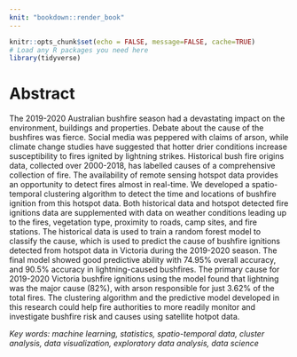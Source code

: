 ```yaml
---
knit: "bookdown::render_book"
---
```


```r
knitr::opts_chunk$set(echo = FALSE, message=FALSE, cache=TRUE)
# Load any R packages you need here
library(tidyverse)
```

# Abstract {-}

The 2019-2020 Australian bushfire season had a devastating impact on the environment, buildings and properties. Debate about the cause of the bushfires was fierce. Social media was peppered with claims of arson, while climate change studies have suggested that hotter drier conditions increase susceptibility to fires ignited by lightning strikes. Historical bush fire origins data, collected over 2000-2018, has labelled causes of a comprehensive collection of fire. The availability of remote sensing hotspot data provides an opportunity to detect fires almost in real-time. We developed a spatio-temporal clustering algorithm to detect the time and locations of bushfire ignition from this hotspot data. Both historical data and hotspot detected fire ignitions data are supplemented with data on weather conditions leading up to the fires, vegetation type, proximity to roads, camp sites, and fire stations. The historical data is used to train a random forest model to classify the cause, which is used to predict the cause of bushfire ignitions detected from hotspot data in Victoria during the 2019-2020 season. The final model showed good predictive ability with 74.95% overall accuracy, and 90.5% accuracy in lightning-caused bushfires. The primary cause for 2019-2020 Victoria bushfire ignitions using the model found that lightning was the major cause (82%), with arson responsible for just 3.62% of the total fires. The clustering algorithm and the predictive model developed in this research could help fire authorities to more readily monitor and investigate bushfire risk and causes using satellite hotpot data.

*Key words: machine learning, statistics, spatio-temporal data, cluster analysis, data visualization, exploratory data analysis, data science*


<!-- The main points of the abstract will be: -->

<!-- 1. Background and motivation (Why did we do this research and what did we research) -->
<!-- 2. Mention we developed an algorithm, and what is its main usage -->
<!-- 3. Mention we fitted a random forest model to the historical ignition data -->
<!-- 4. What was the model performance -->
<!-- 5. Mention we predicted the causes of 2019-2020 Australia bushfire using this model -->
<!-- 6. The major finding in the prediction -->
<!-- 7. One main contribution -->

